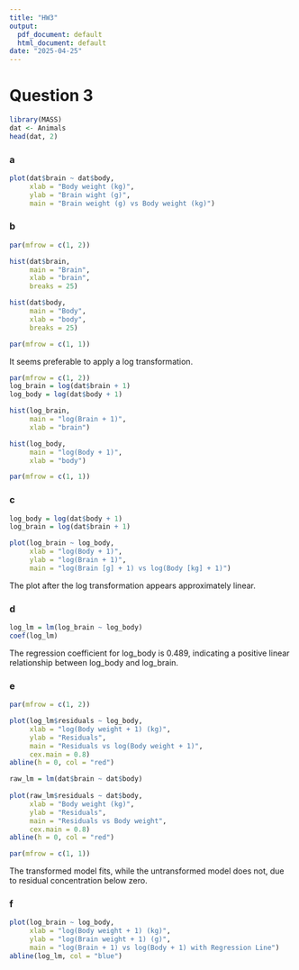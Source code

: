 ```yaml
---
title: "HW3"
output:
  pdf_document: default
  html_document: default
date: "2025-04-25"
---
```

# Question 3

```r
library(MASS)
dat <- Animals
head(dat, 2)
```

### a

```r
plot(dat$brain ~ dat$body,
     xlab = "Body weight (kg)",
     ylab = "Brain wight (g)",
     main = "Brain weight (g) vs Body weight (kg)")
```

### b

```r
par(mfrow = c(1, 2))

hist(dat$brain,
     main = "Brain",
     xlab = "brain",
     breaks = 25)

hist(dat$body,
     main = "Body",
     xlab = "body",
     breaks = 25)

par(mfrow = c(1, 1))
```


It seems preferable to apply a log transformation.


```r
par(mfrow = c(1, 2))
log_brain = log(dat$brain + 1)
log_body = log(dat$body + 1)

hist(log_brain,
     main = "log(Brain + 1)",
     xlab = "brain")

hist(log_body,
     main = "log(Body + 1)",
     xlab = "body")

par(mfrow = c(1, 1))
```

### c

```r
log_body = log(dat$body + 1)
log_brain = log(dat$brain + 1)

plot(log_brain ~ log_body,
     xlab = "log(Body + 1)",
     ylab = "log(Brain + 1)",
     main = "log(Brain [g] + 1) vs log(Body [kg] + 1)")
```


The plot after the log transformation appears approximately linear.


### d

```r
log_lm = lm(log_brain ~ log_body)
coef(log_lm)
```


The regression coefficient for log_body is 0.489, indicating a positive linear relationship between log_body and log_brain.


### e

```r
par(mfrow = c(1, 2))

plot(log_lm$residuals ~ log_body,
     xlab = "log(Body weight + 1) (kg)",
     ylab = "Residuals",
     main = "Residuals vs log(Body weight + 1)",
     cex.main = 0.8)
abline(h = 0, col = "red")

raw_lm = lm(dat$brain ~ dat$body)
            
plot(raw_lm$residuals ~ dat$body,
     xlab = "Body weight (kg)",
     ylab = "Residuals",
     main = "Residuals vs Body weight",
     cex.main = 0.8)
abline(h = 0, col = "red")

par(mfrow = c(1, 1))
```


The transformed model fits, while the untransformed model does not, due to residual concentration below zero.


### f

```r
plot(log_brain ~ log_body,
     xlab = "log(Body weight + 1) (kg)",
     ylab = "log(Brain weight + 1) (g)",
     main = "log(Brain + 1) vs log(Body + 1) with Regression Line")
abline(log_lm, col = "blue")
```









